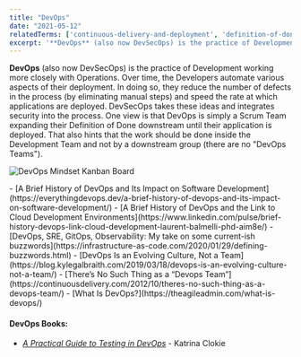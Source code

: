 ```yaml
---
title: "DevOps"
date: "2021-05-12"
relatedTerms: ['continuous-delivery-and-deployment', 'definition-of-done']
excerpt: '**DevOps** (also now DevSecOps) is the practice of Development working more closely with'
---
```


**DevOps** (also now DevSecOps) is the practice of Development working more closely with Operations. Over time, the Developers automate various aspects of their deployment. In doing so, they reduce the number of defects in the process (by eliminating manual steps) and speed the rate at which applications are deployed. DevSecOps takes these ideas and integrates security into the process. One view is that DevOps is simply a Scrum Team expanding their Definition of Done downstream until their application is deployed. That also hints that the work should be done inside the Development Team and not by a downstream group (there are no "DevOps Teams").

![DevOps Mindset Kanban Board](src/content/glossary/devops/images/DevOps-Mindset-Kanban-Board-simple-1024x230.png)

<HighlightBox heading="Resource Links" variant="resourceLinks">
- [A Brief History of DevOps and Its Impact on Software Development](https://everythingdevops.dev/a-brief-history-of-devops-and-its-impact-on-software-development/)
- [A Brief History of DevOps and the Link to Cloud Development Environments](https://www.linkedin.com/pulse/brief-history-devops-link-cloud-development-laurent-balmelli-phd-aim8e/)
- [DevOps, SRE, GitOps, Observability: My take on some current-ish buzzwords](https://infrastructure-as-code.com/2020/01/29/defining-buzzwords.html)
- [DevOps Is an Evolving Culture, Not a Team](https://blog.kylegalbraith.com/2019/03/18/devops-is-an-evolving-culture-not-a-team/)
- [There’s No Such Thing as a “Devops Team”](https://continuousdelivery.com/2012/10/theres-no-such-thing-as-a-devops-team/)
- [What Is DevOps?](https://theagileadmin.com/what-is-devops/)

#### DevOps Books:

- _[A Practical Guide to Testing in DevOps](https://leanpub.com/testingindevops)_ \- Katrina Clokie
</HighlightBox>
